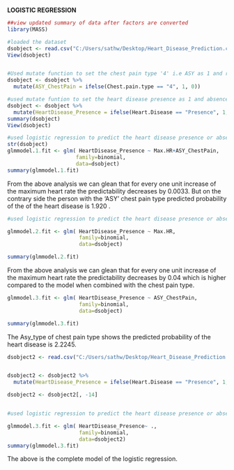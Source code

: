 **LOGISTIC REGRESSION**

```{r}
##view updated summary of data after factors are converted
library(MASS)

#loaded the dataset
dsobject <- read.csv("C:/Users/sathw/Desktop/Heart_Disease_Prediction.csv", header=TRUE)
View(dsobject)


#Used mutate function to set the chest pain type '4' i.e ASY as 1 and remining as '0'
dsobject <- dsobject %>% 
  mutate(ASY_ChestPain = ifelse(Chest.pain.type == "4", 1, 0))

#used mutate funtion to set the heart disease presence as 1 and absence as 0 by creating a new coloumn called HeartDisease_Presence
dsobject <- dsobject %>%
  mutate(HeartDisease_Presence = ifelse(Heart.Disease == "Presence", 1, 0))
summary(dsobject)
View(dsobject)


```

```{r}
#used logistic regression to predict the heart disease presence or absence by using asy of chest pain type and Max.HR
str(dsobject)
glmmodel.1.fit <- glm( HeartDisease_Presence ~ Max.HR+ASY_ChestPain, 
                      family=binomial,
                      data=dsobject)
summary(glmmodel.1.fit)
```

From the above analysis we can glean that for every one unit increase of the maximum heart rate the predictability decreases by 0.0033. But on the contrary side the person with the 'ASY' chest pain type predicted probability of the of the heart disease is 1.920 .

```{r}
#used logistic regression to predict the heart disease presence or absence by using Max.HR

glmmodel.2.fit <- glm( HeartDisease_Presence ~ Max.HR, 
                       family=binomial,
                       data=dsobject)

summary(glmmodel.2.fit)

```

From the above analysis we can glean that for every one unit increase of the maximum heart rate the predictability decreases by 0.04 which is higher compared to the model when combined with the chest pain type.

```{r}

glmmodel.3.fit <- glm( HeartDisease_Presence ~ ASY_ChestPain,
                       family=binomial,
                       data=dsobject)

summary(glmmodel.3.fit)
```

The Asy_type of chest pain type shows the predicted probability of the heart disease is 2.2245.

```{r}
dsobject2 <- read.csv("C:/Users/sathw/Desktop/Heart_Disease_Prediction.csv", header=TRUE)


dsobject2 <- dsobject2 %>%
  mutate(HeartDisease_Presence = ifelse(Heart.Disease == "Presence", 1, 0))

dsobject2 <- dsobject2[, -14]


#used logistic regression to predict the heart disease presence or absence by using all the predictors

glmmodel.3.fit <- glm( HeartDisease_Presence~ .,
                       family=binomial,
                       data=dsobject2)
summary(glmmodel.3.fit)
```

The above is the complete model of the logistic regression.
